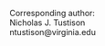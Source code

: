

\clearpage

\begin{centering}

$ $

\vspace{5.5 cm}

\LARGE

{\bf Learning image-based \textcolor{blue}{spatial} transformations via convolutional neural networks:  a review}

\vspace{2.0 cm}

\normalsize

Nicholas J. Tustison$^1$,
Brian B. Avants$^1$, and
James C. Gee$^2$

\vspace{0.25 cm}

\small

$^1$Department of Radiology and Medical Imaging, University of Virginia, Charlottesville, VA

$^2$Department of Radiology, University of Pennsylvania, Philadelphia, PA

\end{centering}

\vspace{6 cm}

\small

\noindent\rule{4cm}{0.4pt}

Corresponding author: \
Nicholas J. Tustison \
ntustison@virginia.edu

\newpage

\normalsize
